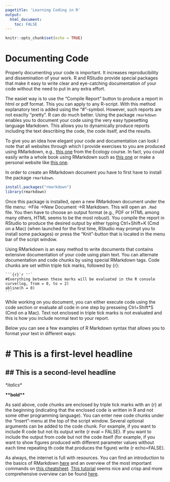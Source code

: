```yaml
---
pagetitle: 'Learning Coding in R'
output: 
  html_document:
    toc: FALSE
---
```


```r
knitr::opts_chunk$set(echo = TRUE)
```

# Documenting Code

Properly documenting your code is important. It increases reproducibility and dissemination of your work. R and RStudio provide special packages that make it easy to write clear and eye-catching documentation of your code without the need to put in any extra effort.

The easiet way is to use the "Compile Report" button to produce a report in html or pdf format. This you can apply to any R-script. With this method explanatory text is added using the "#"-symbol. However, such reports are not exaclty "pretty". R can do much better. Using the package ```rmarkdown``` enables you to document your code using the very easy typesetting language Markdown. This allows you to dynamically produce reports including the text describing the code, the code itself, and the results.

To give you an idea how elegant your code and documentation can look I note that all websites through which I provide exercises to you are produced using RMarkdown, e.g., [this one](https://clausrueffler.github.io/ecology-course/Competition.html) from the Ecology course. In fact, you could easily write a whole book using RMarkdown such as [this one](https://bookdown.org/yihui/rmarkdown-cookbook/) or make a personal website like [this one](https://clausrueffler.github.io/).

In order to create an RMarkdown document you have to first have to install the package ```rmarkdown```.

```r
install.packages("rmarkdown")
library(rmarkdown)
```

Once this package is installed, open a new RMarkdown document under the file menu: ->File ->New Document ->R Markdown. This will open an ```.Rmd``` file. You then have to choose an output format (e.g., PDF or HTML among many others, HTML seems to be the most robust). You compile the report in RStudio to produce the desired output by either typing Ctrl+Shift+K (Cmd on a Mac) (when launched for the first time, RStudio may prompt you to install some packages) or press the "Knit"-button that is located in the menu bar of the script window.

Using RMarkdown is an  easy method to write documents that contains extensive documentation of your code using plain text. You can alternate documentation and code chunks by using special RMarkdown tags. Code chunks are set within triple tick marks, followed by {r}:

````
```{r}`r ''`
#Everything between these marks will be evaluated in the R console
curve(log, from = 0, to = 2)
abline(h = 0)
```
````

While working on you document, you can either execute code using the code section or evaluate all code in one step by presseing Ctrl+Shift*S (Cmd on a Mac). Text not enclosed in triple tick marks is not evaluated and this is how you include normal text to your report.

Below you can see a few examples of R Markdown syntax that allows you to format your text in different ways:

# \# This is a first-level headline

## \## This is a second-level headline

*\*italics*\*

**\*\*bold\*\***

As said above, code chunks are enclosed by triple tick marks with an {r} at the beginning (indicating that the enclosed code is written in R and not some other programming language). You can enter new code chunks under the "Insert"-menu at the top of the script window. Several optional arguments can be added to the code chunk. For example, if you want to include R code but not its output write {r eval = FALSE}. If you want to include the output from code but not the code itself (for example, if you want to show figures produced with different parameter values without each time repeating th code that produces the figure) write {r echo=FALSE}.

As always, the internet is full with resources. You can find an introduction to the basics of RMarkdown [here](https://rmarkdown.rstudio.com/lesson-1.html) and an overview of the most important commands on [this cheatsheet](https://www.rstudio.com/wp-content/uploads/2015/02/rmarkdown-cheatsheet.pdf). [This tutorial](https://m-clark.github.io/Introduction-to-Rmarkdown/) seems nice and crisp and more comprehensive overview can be found [here](https://bookdown.org/yihui/rmarkdown/).

